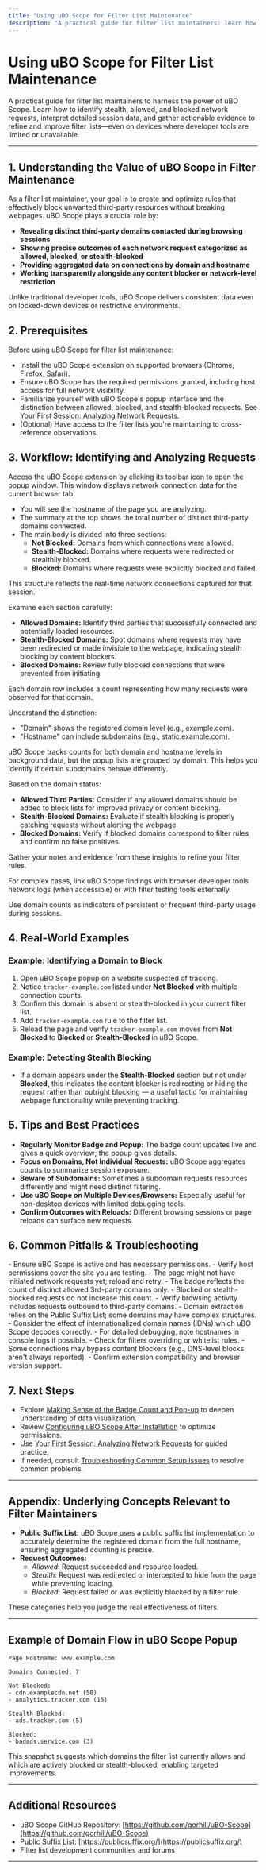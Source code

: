 ```yaml
---
title: "Using uBO Scope for Filter List Maintenance"
description: "A practical guide for filter list maintainers: learn how to use uBO Scope to identify stealth, allowed, or blocked requests, interpret session data, and gather evidence to improve filter sets even on devices where standard developer tools are unavailable."
---
```


# Using uBO Scope for Filter List Maintenance

A practical guide for filter list maintainers to harness the power of uBO Scope. Learn how to identify stealth, allowed, and blocked network requests, interpret detailed session data, and gather actionable evidence to refine and improve filter lists—even on devices where developer tools are limited or unavailable.

---

## 1. Understanding the Value of uBO Scope in Filter Maintenance

As a filter list maintainer, your goal is to create and optimize rules that effectively block unwanted third-party resources without breaking webpages. uBO Scope plays a crucial role by:

- **Revealing distinct third-party domains contacted during browsing sessions**
- **Showing precise outcomes of each network request categorized as allowed, blocked, or stealth-blocked**
- **Providing aggregated data on connections by domain and hostname**
- **Working transparently alongside any content blocker or network-level restriction**

Unlike traditional developer tools, uBO Scope delivers consistent data even on locked-down devices or restrictive environments.


## 2. Prerequisites

Before using uBO Scope for filter list maintenance:

- Install the uBO Scope extension on supported browsers (Chrome, Firefox, Safari).
- Ensure uBO Scope has the required permissions granted, including host access for full network visibility.
- Familiarize yourself with uBO Scope's popup interface and the distinction between allowed, blocked, and stealth-blocked requests. See [Your First Session: Analyzing Network Requests](/guides/getting-started/first-session-walkthrough).
- (Optional) Have access to the filter lists you're maintaining to cross-reference observations.


## 3. Workflow: Identifying and Analyzing Requests

<Steps>
<Step title="Open uBO Scope Popup for the Active Tab">
Access the uBO Scope extension by clicking its toolbar icon to open the popup window. This window displays network connection data for the current browser tab.

- You will see the hostname of the page you are analyzing.
- The summary at the top shows the total number of distinct third-party domains connected.
- The main body is divided into three sections:
  - **Not Blocked:** Domains from which connections were allowed.
  - **Stealth-Blocked:** Domains where requests were redirected or stealthily blocked.
  - **Blocked:** Domains where requests were explicitly blocked and failed.

This structure reflects the real-time network connections captured for that session.
</Step>

<Step title="Analyze Domains by Outcome Category">
Examine each section carefully:

- **Allowed Domains:** Identify third parties that successfully connected and potentially loaded resources.
- **Stealth-Blocked Domains:** Spot domains where requests may have been redirected or made invisible to the webpage, indicating stealth blocking by content blockers.
- **Blocked Domains:** Review fully blocked connections that were prevented from initiating.

Each domain row includes a count representing how many requests were observed for that domain.
</Step>

<Step title="Interpret Hostnames vs Domains">
Understand the distinction:

- "Domain" shows the registered domain level (e.g., example.com).
- "Hostname" can include subdomains (e.g., static.example.com).

uBO Scope tracks counts for both domain and hostname levels in background data, but the popup lists are grouped by domain. This helps you identify if certain subdomains behave differently.
</Step>

<Step title="Use Observations to Inform Filter List Updates">
Based on the domain status:

- **Allowed Third Parties:** Consider if any allowed domains should be added to block lists for improved privacy or content blocking.
- **Stealth-Blocked Domains:** Evaluate if stealth blocking is properly catching requests without alerting the webpage.
- **Blocked Domains:** Verify if blocked domains correspond to filter rules and confirm no false positives.

Gather your notes and evidence from these insights to refine your filter rules.
</Step>

<Step title="Cross-Reference with Network Request Patterns">
For complex cases, link uBO Scope findings with browser developer tools network logs (when accessible) or with filter testing tools externally.

Use domain counts as indicators of persistent or frequent third-party usage during sessions.
</Step>
</Steps>


## 4. Real-World Examples

### Example: Identifying a Domain to Block

1. Open uBO Scope popup on a website suspected of tracking.
2. Notice `tracker-example.com` listed under **Not Blocked** with multiple connection counts.
3. Confirm this domain is absent or stealth-blocked in your current filter list.
4. Add `tracker-example.com` rule to the filter list.
5. Reload the page and verify `tracker-example.com` moves from **Not Blocked** to **Blocked** or **Stealth-Blocked** in uBO Scope.

### Example: Detecting Stealth Blocking

- If a domain appears under the **Stealth-Blocked** section but not under **Blocked,** this indicates the content blocker is redirecting or hiding the request rather than outright blocking — a useful tactic for maintaining webpage functionality while preventing tracking.


## 5. Tips and Best Practices

- **Regularly Monitor Badge and Popup:** The badge count updates live and gives a quick overview; the popup gives details.
- **Focus on Domains, Not Individual Requests:** uBO Scope aggregates counts to summarize session exposure.
- **Beware of Subdomains:** Sometimes a subdomain requests resources differently and might need distinct filtering.
- **Use uBO Scope on Multiple Devices/Browsers:** Especially useful for non-desktop devices with limited debugging tools.
- **Confirm Outcomes with Reloads:** Different browsing sessions or page reloads can surface new requests.


## 6. Common Pitfalls & Troubleshooting

<AccordionGroup title="Troubleshooting Filter Maintenance with uBO Scope">
<Accordion title="Popup Shows 'NO DATA' or Empty Lists">
- Ensure uBO Scope is active and has necessary permissions.
- Verify host permissions cover the site you are testing.
- The page might not have initiated network requests yet; reload and retry.
</Accordion>

<Accordion title="Badge Count Does Not Change as Expected">
- The badge reflects the count of distinct allowed 3rd-party domains only.
- Blocked or stealth-blocked requests do not increase this count.
- Verify browsing activity includes requests outbound to third-party domains.
</Accordion>

<Accordion title="Confusing Domain Names or Unusual Subdomains">
- Domain extraction relies on the Public Suffix List; some domains may have complex structures.
- Consider the effect of internationalized domain names (IDNs) which uBO Scope decodes correctly.
- For detailed debugging, note hostnames in console logs if possible.
</Accordion>

<Accordion title="Unexpected Allowed Connections in Filtered Environments">
- Check for filters overriding or whitelist rules.
- Some connections may bypass content blockers (e.g., DNS-level blocks aren't always reported).
- Confirm extension compatibility and browser version support.
</Accordion>
</AccordionGroup>


## 7. Next Steps

- Explore [Making Sense of the Badge Count and Pop-up](/guides/interpreting-results/understanding-badge) to deepen understanding of data visualization.
- Review [Configuring uBO Scope After Installation](/getting-started/first-use-and-validation/configuring-extension) to optimize permissions.
- Use [Your First Session: Analyzing Network Requests](/guides/getting-started/first-session-walkthrough) for guided practice.
- If needed, consult [Troubleshooting Common Setup Issues](/getting-started/first-use-and-validation/troubleshooting-and-support) to resolve common problems.


---

## Appendix: Underlying Concepts Relevant to Filter Maintainers

- **Public Suffix List:** uBO Scope uses a public suffix list implementation to accurately determine the registered domain from the full hostname, ensuring aggregated counting is precise.
- **Request Outcomes:** 
  - *Allowed*: Request succeeded and resource loaded.
  - *Stealth*: Request was redirected or intercepted to hide from the page while preventing loading.
  - *Blocked*: Request failed or was explicitly blocked by a filter rule.

These categories help you judge the real effectiveness of filters.


---

## Example of Domain Flow in uBO Scope Popup

```plaintext
Page Hostname: www.example.com

Domains Connected: 7

Not Blocked:
- cdn.examplecdn.net (50)
- analytics.tracker.com (15)

Stealth-Blocked:
- ads.tracker.com (5)

Blocked:
- badads.service.com (3)
```

This snapshot suggests which domains the filter list currently allows and which are actively blocked or stealth-blocked, enabling targeted improvements.


---

## Additional Resources

- uBO Scope GitHub Repository: [https://github.com/gorhill/uBO-Scope](https://github.com/gorhill/uBO-Scope)
- Public Suffix List: [https://publicsuffix.org/](https://publicsuffix.org/)
- Filter list development communities and forums


---